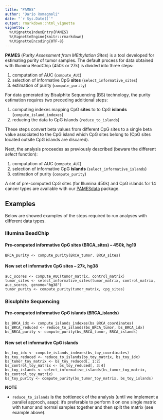 ```yaml
---
title: "PAMES"
author: "Dario Romagnoli"
date: "`r Sys.Date()`"
output: rmarkdown::html_vignette
vignette: >
  %\VignetteIndexEntry{PAMES}
  %\VignetteEngine{knitr::rmarkdown}
  %\VignetteEncoding{UTF-8}
---
```


**PAMES** (*Purity Assessment from MEthylation Sites*) is a tool developed 
for estimating purity of tumor samples.
The default process for data obtained with Illumina BeadChip 
(450k or 27k) is divided into three steps:

1. computation of AUC (`compute_AUC`)
2. selection of informative CpG __sites__ (`select_informative_sites`)
3. estimation of purity (`compute_purity`)

For data generated by Bisulphite Sequencing (BS) technology, the purity estimation 
requires two preceding additional steps:
  
1. computing indexes mapping CpG __sites__ to to CpG __islands__ (`compute_island_indexes`)
2. reducing the data to CpG islands (`reduce_to_islands`)

These steps convert beta values from different CpG sites 
to a single beta value associated to the CpG island which CpG sites belong 
to (CpG sites located outsite CpG islands are discared).

Next, the analysis proceedes as previously described (beware the different *select* function):

1. computation of AUC (`compute_AUC`)
2. selection of informative CpG __islands__ (`select_informative_islands`)
3. estimation of purity (`compute_purity`)

A set of pre-computed CpG sites (for Illumina 450k) and CpG islands for 14 cancer
types are available with our [PAMESdata](https://github.com/cgplab/PAMESdata) package.

## Examples

Below are showed examples of the steps required to run analyses 
with different data types.

### Illumina BeadChip
#### Pre-computed informative CpG sites (BRCA_sites) -- 450k, hg19

    BRCA_purity <- compute_purity(BRCA_tumor, BRCA_sites)
    
#### New set of informative CpG sites -- 27k, hg38

    auc_scores <- compute_AUC(tumor_matrix, control_matrix)
    tumor_sites <- select_informative_sites(tumor_matrix, control_matrix, auc_scores, genome="hg38")
    tumor_purity <- compute_purity(tumor_matrix, cpg_sites)

### Bisulphite Sequencing
#### Pre-computed informative CpG islands (BRCA_islands)
 
    bs_BRCA_idx <- compute_islands_indexes(bs_BRCA_coordinates)
    bs_BRCA_reduced <- reduce_to_islands(bs_BRCA_tumor, bs_BRCA_idx)
    bs_BRCA_purity <- compute_purity(bs_BRCA_tumor, BRCA_islands)
    
#### New set of informative CpG islands

    bs_toy_idx <- compute_islands_indexes(bs_toy_coordinates)
    bs_toy_reduced <- reduce_to_islands(bs_toy_matrix, bs_toy_idx)
    bs_tumor_toy_matrix <- bs_toy_reduced[, 1:2]
    bs_control_toy_matrix <- bs_toy_reduced[, 3:4]
    bs_toy_islands <- select_informative_islands(bs_tumor_toy_matrix, bs_control_toy_matrix)
    bs_toy_purity <- compute_purity(bs_tumor_toy_matrix, bs_toy_islands)
    
**NOTE**

- `reduce_to_islands` is the bottleneck of the analysis 
(until we implement a parallel approch, asap):
it's preferable to perform it on one single matrix 
with tumor and normal samples together and then split the matrix (see example above).
